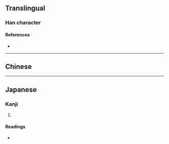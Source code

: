 {{character info/new}}
==Translingual==

===Han character===
{{Han char|rn=32|rad=土|as=07|sn=10|four=|canj=GAMJ|ids=⿰土旱}}

====References====
* {{Han ref|kx=0229.130|dkj=05101|dj=0465.040|hdz=10443.170|uh=57BE|ud=22462}}

----

==Chinese==
{{zh-see|岸|v}}

----

==Japanese==

===Kanji===
{{ja-kanji|grade=|rs=土07}}

# {{rfdef|ja|sort=土07}}

====Readings====
* {{ja-readings|on=[[かん]] (kan), [[がん]] (gan)|kun=}}